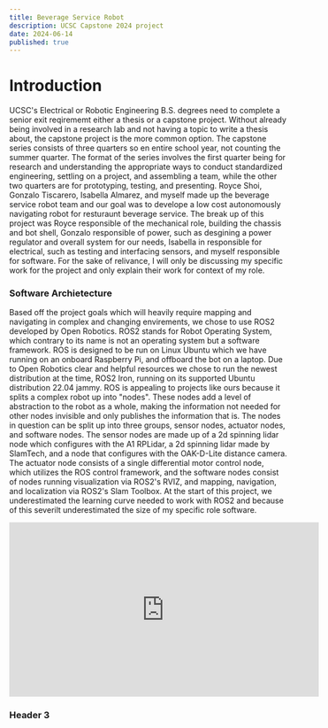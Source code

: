 ```yaml
---
title: Beverage Service Robot 
description: UCSC Capstone 2024 project
date: 2024-06-14
published: true
---
```

 
 # Introduction 

 UCSC's Electrical or Robotic Engineering B.S. degrees need to complete a senior exit reqirememt either a thesis or a capstone project. Without already being involved in a research lab and not having a topic to write a thesis about, the capstone project is the more common option. The capstone series consists of three quarters so en entire school year, not counting the summer quarter. The format of the series involves the first quarter being for research and understanding the appropriate ways to conduct standardized engineering, settling on a project, and assembling a team, while the other two quarters are for prototyping, testing, and presenting. Royce Shoi, Gonzalo Tiscarero, Isabella Almarez, and myself made up the beverage service robot team and our goal was to develope a low cost autonomously navigating robot for resturaunt beverage service. The break up of this project was Royce responsible of the mechanical role, building the chassis and bot shell, Gonzalo responsible of power, such as desgining a power regulator and overall system for our needs, Isabella in responsible for electrical, such as testing and interfacing sensors, and myself responsible for software. For the sake of relivance, I will only be discussing my specific work for the project and only explain their work for context of my role.

 ### Software Archietecture 

 Based off the project goals which will heavily require mapping and navigating in complex and changing envirements, we chose to use ROS2 developed by Open Robotics. ROS2 stands for Robot Operating System, which contrary to its name is not an operating system but a software framework. ROS is designed to be run on Linux Ubuntu which we have running on an onboard Raspberry Pi, and offboard the bot on a laptop. Due to Open Robotics clear and helpful resources we chose to run the newest distribution at the time, ROS2 Iron, running on its supported Ubuntu distribution 22.04 jammy. ROS is appealing to projects like ours because it splits a complex robot up into "nodes". These nodes add a level of abstraction to the robot as a whole, making the information not needed for other nodes invisible and only publishes the information that is. The nodes in question can be split up into three groups, sensor nodes, actuator nodes, and software nodes. The sensor nodes are made up of a 2d spinning lidar node which configures with the A1 RPLidar, a 2d spinning lidar made by SlamTech, and a node that configures with the OAK-D-Lite distance camera. The actuator node consists of a single differential motor control node, which utilizes the ROS control framework, and the software nodes consist of nodes running visualization via ROS2's RVIZ, and mapping, navigation, and localization via ROS2's Slam Toolbox. At the start of this project, we underestimated the learning curve needed to work with ROS2 and because of this severilt underestimated the size of my specific role software. 


 <iframe width="560" height="315" src="https://www.youtube.com/embed/u3F0A-JTb20?si=F2U2-iHD55ZZtkCJ" title="YouTube video player" frameborder="0" allow="accelerometer; autoplay; clipboard-write; encrypted-media; gyroscope; picture-in-picture; web-share" referrerpolicy="strict-origin-when-cross-origin" allowfullscreen ></iframe>


### Header 3
